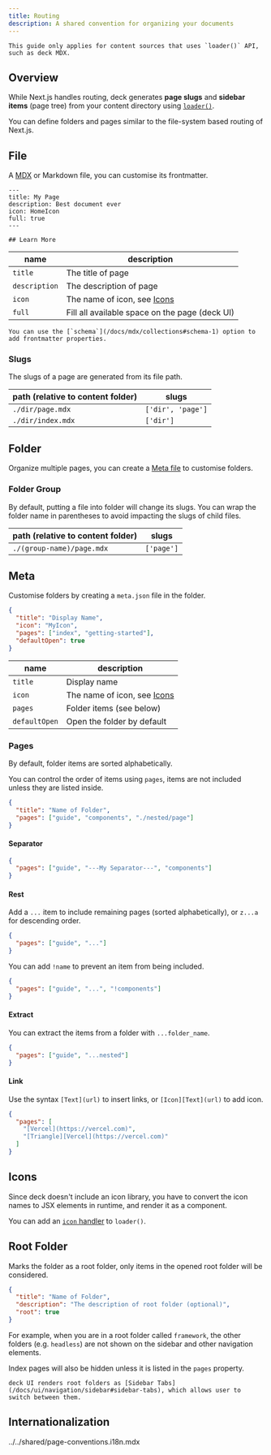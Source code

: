 ```yaml
---
title: Routing
description: A shared convention for organizing your documents
---
```


<Callout title='Before reading'>

    This guide only applies for content sources that uses `loader()` API, such as deck MDX.

</Callout>

## Overview

While Next.js handles routing, deck generates **page slugs** and **sidebar items** (page tree) from your content directory using [`loader()`](/docs/headless/source-api).

You can define folders and pages similar to the file-system based routing of Next.js.

<Files>
  <Folder name="content/docs (content directory)" defaultOpen>
    <File name="index.mdx" />
    <File name="getting-started.mdx" />
  </Folder>
</Files>

## File

A [MDX](https://mdxjs.com) or Markdown file, you can customise its frontmatter.

```mdx
---
title: My Page
description: Best document ever
icon: HomeIcon
full: true
---

## Learn More
```

| name          | description                                    |
| ------------- | ---------------------------------------------- |
| `title`       | The title of page                              |
| `description` | The description of page                        |
| `icon`        | The name of icon, see [Icons](#icons)          |
| `full`        | Fill all available space on the page (deck UI) |

<Callout title='deck MDX'>

    You can use the [`schema`](/docs/mdx/collections#schema-1) option to add frontmatter properties.

</Callout>

### Slugs

The slugs of a page are generated from its file path.

| path (relative to content folder) | slugs             |
| --------------------------------- | ----------------- |
| `./dir/page.mdx`                  | `['dir', 'page']` |
| `./dir/index.mdx`                 | `['dir']`         |

## Folder

Organize multiple pages, you can create a [Meta file](#meta) to customise folders.

### Folder Group

By default, putting a file into folder will change its slugs.
You can wrap the folder name in parentheses to avoid impacting the slugs of child files.

| path (relative to content folder) | slugs      |
| --------------------------------- | ---------- |
| `./(group-name)/page.mdx`         | `['page']` |

## Meta

Customise folders by creating a `meta.json` file in the folder.

```json title="meta.json"
{
  "title": "Display Name",
  "icon": "MyIcon",
  "pages": ["index", "getting-started"],
  "defaultOpen": true
}
```

| name          | description                           |
| ------------- | ------------------------------------- |
| `title`       | Display name                          |
| `icon`        | The name of icon, see [Icons](#icons) |
| `pages`       | Folder items (see below)              |
| `defaultOpen` | Open the folder by default            |

### Pages

By default, folder items are sorted alphabetically.

You can control the order of items using `pages`, items are not included unless they are listed inside.

```json title="meta.json"
{
  "title": "Name of Folder",
  "pages": ["guide", "components", "./nested/page"]
}
```

<Files>
  <File name="meta.json" />
  <File name="guide.mdx" />
  <File name="components.mdx" />
  <File name="nested/page.mdx" />
</Files>

#### Separator

```json title="meta.json"
{
  "pages": ["guide", "---My Separator---", "components"]
}
```

#### Rest

Add a `...` item to include remaining pages (sorted alphabetically), or `z...a` for descending order.

```json title="meta.json"
{
  "pages": ["guide", "..."]
}
```

You can add `!name` to prevent an item from being included.

```json title="meta.json"
{
  "pages": ["guide", "...", "!components"]
}
```

#### Extract

You can extract the items from a folder with `...folder_name`.

```json title="meta.json"
{
  "pages": ["guide", "...nested"]
}
```

#### Link

Use the syntax `[Text](url)` to insert links, or `[Icon][Text](url)` to add icon.

```json title="meta.json"
{
  "pages": [
    "[Vercel](https://vercel.com)",
    "[Triangle][Vercel](https://vercel.com)"
  ]
}
```

## Icons

Since deck doesn't include an icon library, you have to convert the icon names to JSX elements in runtime, and render it as a component.

You can add an [`icon` handler](/docs/headless/source-api#icons) to `loader()`.

## Root Folder

Marks the folder as a root folder, only items in the opened root folder will be considered.

```json title="meta.json"
{
  "title": "Name of Folder",
  "description": "The description of root folder (optional)",
  "root": true
}
```

For example, when you are in a root folder called `framework`, the other folders (e.g. `headless`) are not shown on the sidebar and other navigation elements.

Index pages will also be hidden unless it is listed in the `pages` property.

<Files>
  <Folder name="framework" defaultOpen>
    <File name="index.mdx (hidden)" className="opacity-50" />
    <File
      name="current-page.mdx"
      className="!text-fd-primary !bg-fd-primary/10"
    />
    <File name="other-pages.mdx" />
  </Folder>
  <Folder name="headless (hidden)" className="opacity-50" disabled defaultOpen>
    <File name="my-page.mdx" />
  </Folder>
</Files>

<Callout title='deck UI'>

    deck UI renders root folders as [Sidebar Tabs](/docs/ui/navigation/sidebar#sidebar-tabs), which allows user to switch between them.

</Callout>

## Internationalization

<include>../../shared/page-conventions.i18n.mdx</include>
